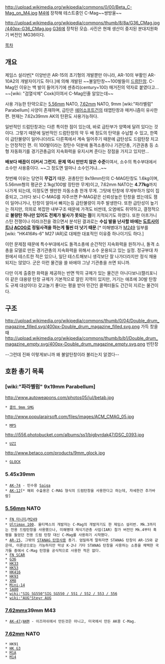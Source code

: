 http://upload.wikimedia.org/wikipedia/commons/0/00/Beta_C-Mag_on_M4.jpg
[[M4]]에 장착해 테스트중인 C-Mag~~쌍방울~~

http://upload.wikimedia.org/wikipedia/commons/thumb/8/8a/G36_CMag.jpg/440px-G36_CMag.jpg
[[G36]]에 장착된 모습. 사진은 현재 생산이 중지된 분대지원화기 버전인 MG36이다.

[[목차]]
== 개요 ==
제임스 설리번[* 이양반은 AR-15의 초기형의 개발뿐만 아니라, AR-10의 부활인 AR-10A2의 개발자이기도 하다.]에 의해 개발된 ~~불알탄창~~100발들이 [[드럼탄창]]. C-Mag인 이유는 백 발이 들어가기에 센츄리(century=100) 매거진의 약자로 붙였다고... ~~[wiki: "검열삭제" Coxk]이여서 C-Mag인줄 알았는데~~

사용 가능한 탄약으로는 [[5.56mm]] NATO, [[7.62mm]] NATO, 9mm [wiki:"파라벨럼" Parabellum] 사양이 존재하며, 급탄은 [[에어소프트건]]의 태엽탄창과 매커니즘이 유사한 편. 현재는 7.62x39mm AK의 탄환도 사용가능하다.

일반적인 드럼탄창과는 다른 특이한 점이 있는데, 바로 급탄부가 양쪽에 달려 있다는 것이다. 그렇기 때문에 일반적인 드럼탄창의 약 두 배 정도의 탄약을 수납할 수 있고, 한쪽이 급탄불량이 일어나더라도 다른쪽에서 계속 밀어주기 때문에 급탄성도 드럼탄창 치고는 안정적인 편.
이 100발이라는 장탄수 덕분에 돌격소총이나 기관단총, 기관권총 등 소형 자동화기를 경기관총급의 지속화력을 유지시켜 준다는 장점을 가지고 있지만...

'''배보다 배꼽이 더커서 그런지. 문제 역시 만만치 않은 수준'''이여서, 소수의 특수부대에서 소수만 사용중이다. ~~그 정도면 얼마나 소수인거냐...~~ 

첫번째 이유는 당연히 '''무겁기''' 때문. 권총탄인 9x19mm탄의 C-MAG탄창도 1.6kg이며, 5.56mm형의 평균은 2.1kg(100발 장탄한 무게)이고, 7.62mm NATO는 '''4.77kg'''까지 나가게 되는데, 이정도면 웬만한 자동소총 한개 무게. 그탓에 탄창에 무게부하가 많이 집중되고, 그러다 보니 C-MAG를 자주쓰면 P-MAG같은 신뢰성높은 탄창을 썼는데도 잼이 일어나거나, 탄창이 알아서 빠지는등 급탄불량이 자주 발생한다.
또한 급탄성이 높기는 하지만, 의외로 복잡한 내부구조 때문에 가격도 비싼데, 오염에도 취약하고, 결정적으로 '''불량탄 하나만 있어도 전체가 발사가 못되는 점'''이 지적되기도 하였다.
또한 아프가니스탄 전쟁이나 이라크전을 겪으면서 분석된 결과로는 '''수십 발을 난사할 바에는 [[도트사이트]]나 [[ACOG]]로 정밀사격을 하는게 훨씬 더 낫기 때문'''.[* 미해병대가 [[M249]] 일부를 [wiki: "HK416#s-6" M27 IAR]로 대체한 대표적인 이유중 하나이기도 하다.]

이런 문제점 때문에 특수부대에서도 돌격소총에 순간적인 지속화력을 원하거나, 돌격 소총을 모델로 만든 경기관총의 지속화력을 위해서 소수 운용되고 있는 실정. 정규부대 차원에서 테스트한 적은 있으나, 일단 테스트해보니 생각보단 잘 나가더라지만 정식 채용되지는 않았다. 군은 이런 물건을 쓸 바에야 그냥 기관총을 쓰면 되니까.

다만 이게 출중한 화력을 제공하는 반면 딱히 규제가 있는 물건은 아니다보니(캘리포니아 같은 대용량 탄창 규제가 기본적으로 깔린 지역이 있지만, 거기는 애초에 30발 탄창도 규제 대상이다) 갖고놀기 좋다는 평을 받아 민간인 콜렉터들도 간간히 지르는 물건이다.
== 구조 ==
http://upload.wikimedia.org/wikipedia/commons/thumb/0/04/Double_drum_magazine_filled.svg/400px-Double_drum_magazine_filled.svg.png
가득 찼을때
http://upload.wikimedia.org/wikipedia/commons/thumb/b/b1/Double_drum_magazine_empty.svg/400px-Double_drum_magazine_empty.svg.png
빈탄창

--그런데 진짜 이렇게보니까 왜 불알탄창이라 불리는지 알겠다--

== 호환 총기 목록 ==
=== [wiki:"파라벨럼" 9x19mm Parabellum] ===
http://www.autoweapons.com/photos05/jul/betab.jpg
 * [[콜트 9mm SMG]]
http://www.popularairsoft.com/files/images/ACM_CMAG_05.jpg
 * [[MP5]]
http://i556.photobucket.com/albums/ss1/bigbyrdak47/DSC_0393.jpg
 * [[UZI]]
http://www.betaco.com/products/9mm_glock.jpg
 * [[GLOCK]]

=== 5.45x39mm ===
 * [[AK-74]] - 민수용 [[Saiga]]
 * [[AK-12]][* 해외 수출용은 C-MAG 형식의 드럼탄창을 사용한다고 하는데, 자세한건 추가바람]

=== [[5.56mm]] NATO ===
 * [[FN 미니미]]/[[M249]]
 * [[Ultimax 100]]. 울티맥스의 개발자는 C-Mag의 개발자기도 한 제임스 설리번. Mk.3까지는 전용 드럼탄창을 사용했으나, 미해병대 제식기관총 사업(IAR) 참가 버전인 Mk.4부터 혹평을 들었던 전용 드럼 탄창 대신 C-Mag를 사용하기 시작했다.
 * [[AR-15]], 그밖의 [[STANAG 탄창]]사용 총기. 엄밀하게 말하자면 STANAG 탄창이 AR-15와 같은데, 이론상으로는 가능하지만 막상 K-2나 기타 STANAG 탄창을 사용하는 소총을 채택한 국가들 중에서 C-Mag 탄창을 공식적으로 사용한 적은 없다.
 * [[FN SCAR]]
 * [[G36]]
 * [[HK33]]
 * [[HK53]]
 * [[HK416]]
 * [[HK93]]
 * [[XM8]]
 * [[Mini-14]]
 * [[SA80]]
 * [[wiki:"SIG SG550"SIG SG550 / 551 / 552 / 553 / 556]]
 * [[wiki:"AUG"Steyr AUG]]

=== [[7.62mm]]x39mm M43 ===
 * [[AK-47]]/[[AKM]] - 이즈마쉬에서 만든것은 아니고, 미국에서 만든 AK용 C-Mag.

=== [[7.62mm]] NATO ===
 * HK91
 * [[HK G3]]
 * [[M1A]]
 * [[M14]]
